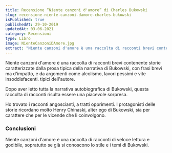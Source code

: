 ```yaml
---
title: Recensione “Niente canzoni d'amore” di Charles Bukowski
slug: recensione-niente-canzoni-damore-charles-bukowski
isPublished: true
publishedAt: 29-10-2019
updatedAt: 03-06-2021
category: Recensioni
type: Libro
image: NienteCanzoniDAmore.jpg
extract: "Niente canzoni d'amore è una raccolta di racconti brevi contenente storie caratterizzate dalla prosa tipica della narrativa di Bukowski, con frasi brevi ma d'impatto, e da argomenti come alcolismo, lavori pessimi e vite insoddisfacenti. tipici dell'autore. Dopo aver letto tutta la narrativa autobiografica di Bukowski, questa raccolta di racconti risulta essere una piacevole sorpresa."
---
```


<Book slug="niente-canzoni-damore" />

Niente canzoni d'amore è una raccolta di racconti brevi contenente storie caratterizzate dalla prosa tipica della narrativa di Bukowski, con frasi brevi ma d'impatto, e da argomenti come alcolismo, lavori pessimi e vite insoddisfacenti. tipici dell'autore.

Dopo aver letto tutta la narrativa autobiografica di Bukowski, questa raccolta di racconti risulta essere una piacevole sorpresa.

Ho trovato i racconti angoscianti, a tratti opprimenti. I protagonisti delle storie ricordano molto Henry Chinaski, alter ego di Bukowski, sia per carattere che per le vicende che li coinvolgono.

### Conclusioni

Niente canzoni d'amore è una raccolta di racconti di veloce lettura e godibile, sopratutto se già si conoscono lo stile e i temi di Bukowski.